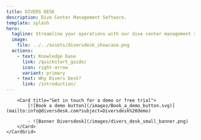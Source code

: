 ```yaml
---
title: DIVERS DESK
description: Dive Center Management Software.
template: splash
hero:
  tagline: Streamline your operations with our dive center management software
  image: 
    file: ../../assets/diversdesk_showcase.png 
  actions:
    - text: Knowledge base
      link: /quickstart_guide/
      icon: right-arrow
      variant: primary
    - text: Why Divers Desk?
      link: /introduction/
---
```



<div>
    <CardGrid stagger>
        <Card title="Introduction video">
            <YouTube id="https://youtu.be/QUUr5A2rRKw?si=J_Rjg7dSmfYrUWVH" />
        </Card>

        <Card title="Get in touch for a demo or free trial">
            [![Book a demo button](/images/Book_a_demo_button.svg)](mailto:info@diversdesk.com?subject=Diversdesk%20demo)

            - ![Banner Diversdesk](/images/divers_desk_small_banner.png)
        </Card>
    </CardGrid>
</div>

